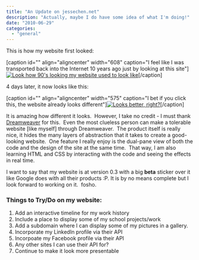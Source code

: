 ```yaml
---
title: "An Update on jessechen.net"
description: "Actually, maybe I do have some idea of what I'm doing!"
date: "2010-06-29"
categories: 
  - "general"
---
```


This is how my website first looked:

\[caption id="" align="aligncenter" width="608" caption="I feel like I was transported back into the Internet 10 years ago just by looking at this site"\][![Look how 90's looking my website used to look like](images/My%20First%20Web%20Page.png "My First Web Page")](http://jessechen.net)\[/caption\]

4 days later, it now looks like this:

\[caption id="" align="aligncenter" width="575" caption="I bet if you click this, the website already looks different"\][![Looks better, right?](images/jessechen.net%202.png "jessechen.net v0.3")](http://jessechen.net)\[/caption\]

It is amazing how different it looks.  However, I take no credit - I must thank [Dreamweaver](http://www.adobe.com/products/dreamweaver/) for this.  Even the most clueless person can make a tolerable website \[like myself\] through Dreamweaver.  The product itself is really nice, it hides the many layers of abstraction that it takes to create a good-looking website.  One feature I really enjoy is the dual-pane view of both the code and the design of the site at the same time.  That way, I am also learning HTML and CSS by interacting with the code and seeing the effects in real time.

I want to say that my website is at version 0.3 with a big **beta** sticker over it like Google does with all their products :P. It is by no means complete but I look forward to working on it.  fosho.

### Things to Try/Do on my website:

1. Add an interactive timeline for my work history
2. Include a place to display some of my school projects/work
3. Add a subdomain where I can display some of my pictures in a gallery.
4. Incorporate my LinkedIn profile via their API
5. Incorpoate my Facebook profile via their API
6. Any other sites I can use their API for?
7. Continue to make it look more presentable
